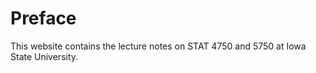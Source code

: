 # Preface {.unnumbered}

This website contains the lecture notes on STAT 4750 and 5750 at Iowa State University.
